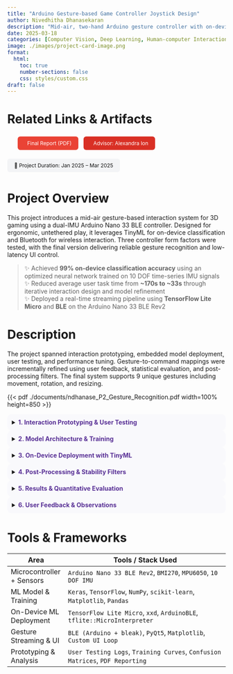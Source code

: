 ```yaml
---
title: "Arduino Gesture-based Game Controller Joystick Design"
author: Nivedhitha Dhanasekaran
description: "Mid-air, two-hand Arduino gesture controller with on-device neural inference and BLE-based wireless control for 3D interaction"
date: 2025-03-18
categories: [Computer Vision, Deep Learning, Human-computer Interaction, Interaction Design, Machine Learning Systems, On-Device AI, Signal Processing]
image: ./images/project-card-image.png
format:
  html:
    toc: true
    number-sections: false
    css: styles/custom.css
draft: false
---
```


# Related Links & Artifacts

<div style="display: flex; flex-wrap: wrap; gap: 0.75rem; margin-top: 1rem; font-size: 0.85em;">

<!-- TODO: Change LINKS later -->
  <!-- <a href="https://docs.google.com/presentation/d/1TfJ77IAXKsWr_72yX_Gy3CM7c8GRqdyjcQc_PHpHO0M/edit?usp=sharing" target="_blank" style="background-color:#0b57d0; color:white; padding:8px 16px; border-radius:6px; text-decoration:none;"><i class="bi bi-file-earmark-slides" style="margin-right:6px;"></i>60s Pitch Deck</a> -->

  <!-- <a href="https://drive.google.com/drive/folders/1lYVCIa6JRh4rkgkOQeiAazqBx5hhv1lU?usp=sharing" target="_blank" style="background-color:#34a853; color:white; padding:8px 16px; border-radius:6px; text-decoration:none;"><i class="bi bi-folder-symlink-fill" style="margin-right:6px;"></i>Artifacts Drive</a> -->

  <a href="./documents/ndhanase_P2_Gesture_Recognition.pdf" target="_blank" style="background-color:#ea4335; color:white; padding:8px 16px; border-radius:6px; text-decoration:none;"><i class="bi bi-file-earmark-text" style="margin-right:6px;"></i>Final Report (PDF)</a>

  <a href="https://hcii.cmu.edu/people/alexandra-ion" target="_blank" style="background-color:#d93025; color:white; padding:8px 16px; border-radius:6px; text-decoration:none;"><i class="bi bi-person-lines-fill" style="margin-right:6px;"></i>Advisor: Alexandra Ion</a>

  <span style="background-color:#f3f4f6; color:#111; padding:8px 16px; border-radius:6px;">📅 Project Duration: Jan 2025 – Mar 2025</span>

</div>

# Project Overview

This project introduces a mid-air gesture-based interaction system for 3D gaming using a dual-IMU Arduino Nano 33 BLE controller. Designed for ergonomic, untethered play, it leverages TinyML for on-device classification and Bluetooth for wireless interaction. Three controller form factors were tested, with the final version delivering reliable gesture recognition and low-latency UI control.

> ✨ Achieved **99% on-device classification accuracy** using an optimized neural network trained on 10 DOF time-series IMU signals  
> ✨ Reduced average user task time from **~170s to ~33s** through iterative interaction design and model refinement  
> ✨ Deployed a real-time streaming pipeline using **TensorFlow Lite Micro** and **BLE** on the Arduino Nano 33 BLE Rev2  

# Description

The project spanned interaction prototyping, embedded model deployment, user testing, and performance tuning. Gesture-to-command mappings were incrementally refined using user feedback, statistical evaluation, and post-processing filters. The final system supports 9 unique gestures including movement, rotation, and resizing.

{{< pdf ./documents/ndhanase_P2_Gesture_Recognition.pdf width=100% height=850 >}}

<details style="background-color:#f9f9fc; border-radius:10px; padding:0.75em;"><summary><span style="color:#593196;"><b>1. Interaction Prototyping & User Testing</b></span></summary>

- Explored glove-based, wand, and two-hand cardboard-mounted designs  
- Conducted pilot studies and structured testing with 5 users (200+ total gesture interactions)  
- Final prototype optimized for comfort and stability with clear gesture isolation  
- Introduced dynamic gestures (flicks and rotations) for resizing and rotation commands  
- Logged average task completion times across design variants  

</details>

<details style="background-color:#f9f9fc; border-radius:10px; padding:0.75em;"><summary><span style="color:#593196;"><b>2. Model Architecture & Training</b></span></summary>

- Trained a feed-forward neural network using 50-frame input windows with 12-channel IMU data  
- Implemented ReLU-activated dense layers for feature extraction  
- Achieved balanced class distribution with 1-minute capped recording per gesture  
- Evaluated model performance using training curves, confusion matrices, and signal overlap analysis  
- Future work: Evaluate LSTM-based temporal models for sequential gesture disambiguation  

</details>

<details style="background-color:#f9f9fc; border-radius:10px; padding:0.75em;"><summary><span style="color:#593196;"><b>3. On-Device Deployment with TinyML</b></span></summary>

- Converted trained Keras model to `.tflite` with post-training quantization  
- Deployed model using TensorFlow Lite Micro with C-array headers on Arduino Nano 33 BLE  
- Used sliding window and normalization logic for real-time inference loop  
- Output predictions streamed via BLE to Python client using `bleak`  
- Power bank setup enabled untethered, mobile interaction  

</details>

<details style="background-color:#f9f9fc; border-radius:10px; padding:0.75em;"><summary><span style="color:#593196;"><b>4. Post-Processing & Stability Filters</b></span></summary>

- Implemented prediction confidence filtering (threshold ≥ 0.95)  
- Added temporal stability check: command triggered only after 10–20 consistent predictions  
- Filtered flick gestures to prevent misclassification with `up/down` motions  
- UI responsiveness improved through tuning command sensitivity and gesture transitions  

</details>

<details style="background-color:#f9f9fc; border-radius:10px; padding:0.75em;"><summary><span style="color:#593196;"><b>5. Results & Quantitative Evaluation</b></span></summary>

- Completion times across versions:  
  - Wand: ~174s  
  - Glove: ~146s  
  - Final 2-hand config: ~33s (avg. across users)  
- On-device accuracy: **99%**  
- Error rate: near-zero due to stability + confidence filters  
- Best performance demo captured in video and testing logs (see Drive)  

</details>

<details style="background-color:#f9f9fc; border-radius:10px; padding:0.75em;"><summary><span style="color:#593196;"><b>6. User Feedback & Observations</b></span></summary>

- Users preferred holding cardboard-mounted prototypes over glove-based wearables  
- Flick gestures were perceived as natural and intuitive  
- Static poses for movement felt predictable and easy to learn  
- Fatigue reduced in final version due to ergonomic form factor and gesture separation  
- Common confusion between `+/-` and `up/down` was addressed via axis remapping  

</details>

# Tools & Frameworks

| Area                          | Tools / Stack Used                                                                 |
|-------------------------------|-------------------------------------------------------------------------------------|
| Microcontroller + Sensors     | `Arduino Nano 33 BLE Rev2`, `BMI270`, `MPU6050`, `10 DOF IMU`                      |
| ML Model & Training           | `Keras`, `TensorFlow`, `NumPy`, `scikit-learn`, `Matplotlib`, `Pandas`             |
| On-Device ML Deployment       | `TensorFlow Lite Micro`, `xxd`, `ArduinoBLE`, `tflite::MicroInterpreter`           |
| Gesture Streaming & UI        | `BLE (Arduino + bleak)`, `PyQt5`, `Matplotlib`, `Custom UI Loop`                   |
| Prototyping & Analysis        | `User Testing Logs`, `Training Curves`, `Confusion Matrices`, `PDF Reporting`      |

